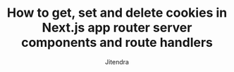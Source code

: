 ---
title: "How to get, set and delete cookies in Next.js app router server components and route handlers"
publishedDate: 2023-10-24
updatedDate: 2023-10-24
description: "Step by step guide on how to get, set and remove/delete cookies in client component, server components and route handlers"
ogImage: "https://static.everythingcs.dev/blog/nextjs-set-get-delete-cookies-server-routes-app-router.png"
featuredImage: "https://static.everythingcs.dev/blog/nextjs-set-get-delete-cookies-server-routes-app-router.png"
category: ["Nextjs"]
author: "Jitendra"
isFeatured: true
draft: false
---